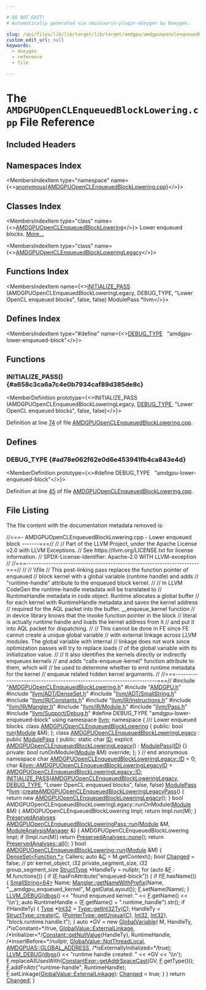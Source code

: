 ```yaml
---

# DO NOT EDIT!
# Automatically generated via docusaurus-plugin-doxygen by Doxygen.

slug: /api/files/lib/lib/target/lib/target/amdgpu/amdgpuopenclenqueuedblocklowering-cpp
custom_edit_url: null
keywords:
  - doxygen
  - reference
  - file

---
```





# The `AMDGPUOpenCLEnqueuedBlockLowering.cpp` File Reference

<DoxygenPage pluginConfig={pluginConfig}>



## Included Headers

<IncludesList>
<IncludesListItem
  filePath="AMDGPUOpenCLEnqueuedBlockLowering.h"
  permalink="/docs/api/files/lib/lib/target/lib/target/amdgpu/amdgpuopenclenqueuedblocklowering-h"
  isLocal="true" />
<IncludesListItem
  filePath="AMDGPU.h"
  permalink="/docs/api/files/lib/lib/target/lib/target/amdgpu/amdgpu-h"
  isLocal="true" />
<IncludesListItem
  filePath="llvm/ADT/DenseSet.h"
  permalink="/docs/api/files/include/include/llvm/include/llvm/adt/denseset-h"
  isLocal="true" />
<IncludesListItem
  filePath="llvm/ADT/SmallString.h"
  permalink="/docs/api/files/include/include/llvm/include/llvm/adt/smallstring-h"
  isLocal="true" />
<IncludesListItem
  filePath="llvm/IR/Constants.h"
  permalink="/docs/api/files/include/include/llvm/include/llvm/ir/constants-h"
  isLocal="true" />
<IncludesListItem
  filePath="llvm/IR/Instructions.h"
  permalink="/docs/api/files/include/include/llvm/include/llvm/ir/instructions-h"
  isLocal="true" />
<IncludesListItem
  filePath="llvm/IR/Mangler.h"
  permalink="/docs/api/files/include/include/llvm/include/llvm/ir/mangler-h"
  isLocal="true" />
<IncludesListItem
  filePath="llvm/IR/Module.h"
  permalink="/docs/api/files/include/include/llvm/include/llvm/ir/module-h"
  isLocal="true" />
<IncludesListItem
  filePath="llvm/Pass.h"
  permalink="/docs/api/files/include/include/llvm/pass-h"
  isLocal="true" />
<IncludesListItem
  filePath="llvm/Support/Debug.h"
  permalink="/docs/api/files/include/include/llvm/include/llvm/support/debug-h"
  isLocal="true" />
</IncludesList>

## Namespaces Index

<MembersIndex>

<MembersIndexItem
  type="namespace"
  name={<><a href="/docs/api/namespaces/anonymous-amdgpuopenclenqueuedblocklowering-cpp-">anonymous&#123;AMDGPUOpenCLEnqueuedBlockLowering.cpp&#125;</a></>}>
</MembersIndexItem>

</MembersIndex>

## Classes Index

<MembersIndex>

<MembersIndexItem
  type="class"
  name={<><a href="/docs/api/classes/anonymous-namespace-amdgpuopenclenqueuedblocklowering-cpp-/amdgpuopenclenqueuedblocklowering">AMDGPUOpenCLEnqueuedBlockLowering</a></>}>
Lower enqueued blocks. <a href="/docs/api/classes/anonymous-namespace-amdgpuopenclenqueuedblocklowering-cpp-/amdgpuopenclenqueuedblocklowering/#details">More...</a>
</MembersIndexItem>

<MembersIndexItem
  type="class"
  name={<><a href="/docs/api/classes/anonymous-namespace-amdgpuopenclenqueuedblocklowering-cpp-/amdgpuopenclenqueuedblockloweringlegacy">AMDGPUOpenCLEnqueuedBlockLoweringLegacy</a></>}>
</MembersIndexItem>

</MembersIndex>

## Functions Index

<MembersIndex>

<MembersIndexItem
  name={<><a href="#a658c3ca6a7c4e0b7934caf89d385de8c">INITIALIZE&#95;PASS</a> (AMDGPUOpenCLEnqueuedBlockLoweringLegacy, DEBUG&#95;TYPE, &quot;Lower OpenCL enqueued blocks&quot;, false, false) ModulePass &#42;llvm</>}>
</MembersIndexItem>

</MembersIndex>

## Defines Index

<MembersIndex>

<MembersIndexItem
  type="#define"
  name={<><a href="#ad78e062f62e0d6e453941fb4ca843e4d">DEBUG&#95;TYPE</a>&nbsp;&nbsp;&nbsp;&quot;amdgpu-lower-enqueued-block&quot;</>}>
</MembersIndexItem>

</MembersIndex>


<SectionDefinition>

## Functions

### INITIALIZE&#95;PASS() {#a658c3ca6a7c4e0b7934caf89d385de8c}

<MemberDefinition
  prototype={<>INITIALIZE&#95;PASS (AMDGPUOpenCLEnqueuedBlockLoweringLegacy, <a href="/docs/api/files/include/include/llvm/include/llvm/adt/genericcycleimpl-h/#ad78e062f62e0d6e453941fb4ca843e4d">DEBUG&#95;TYPE</a>, &quot;Lower OpenCL enqueued blocks&quot;, false, false)</>}>

Definition at line <a href="#l00074">74</a> of file <a href="/docs/api/files/lib/lib/target/lib/target/amdgpu/amdgpuopenclenqueuedblocklowering-cpp">AMDGPUOpenCLEnqueuedBlockLowering.cpp</a>.
</MemberDefinition>

</SectionDefinition>

<SectionDefinition>

## Defines

### DEBUG&#95;TYPE {#ad78e062f62e0d6e453941fb4ca843e4d}

<MemberDefinition
  prototype={<>#define DEBUG&#95;TYPE&nbsp;&nbsp;&nbsp;&quot;amdgpu-lower-enqueued-block&quot;</>}>

Definition at line <a href="#l00045">45</a> of file <a href="/docs/api/files/lib/lib/target/lib/target/amdgpu/amdgpuopenclenqueuedblocklowering-cpp">AMDGPUOpenCLEnqueuedBlockLowering.cpp</a>.
</MemberDefinition>

</SectionDefinition>

## File Listing

The file content with the documentation metadata removed is:

<ProgramListing>

<Link id="l00001" /><CodeLine lineNumber="1"><span class="doxyHighlightComment">//===- AMDGPUOpenCLEnqueuedBlockLowering.cpp - Lower enqueued block -------===//</span></CodeLine>
<Link id="l00002" /><CodeLine lineNumber="2"><span class="doxyHighlightComment">//</span></CodeLine>
<Link id="l00003" /><CodeLine lineNumber="3"><span class="doxyHighlightComment">// Part of the LLVM Project, under the Apache License v2.0 with LLVM Exceptions.</span></CodeLine>
<Link id="l00004" /><CodeLine lineNumber="4"><span class="doxyHighlightComment">// See https://llvm.org/LICENSE.txt for license information.</span></CodeLine>
<Link id="l00005" /><CodeLine lineNumber="5"><span class="doxyHighlightComment">// SPDX-License-Identifier: Apache-2.0 WITH LLVM-exception</span></CodeLine>
<Link id="l00006" /><CodeLine lineNumber="6"><span class="doxyHighlightComment">//</span></CodeLine>
<Link id="l00007" /><CodeLine lineNumber="7"><span class="doxyHighlightComment">//===----------------------------------------------------------------------===//</span></CodeLine>
<Link id="l00008" /><CodeLine lineNumber="8"><span class="doxyHighlightComment">//</span></CodeLine>
<Link id="l00009" /><CodeLine lineNumber="9"><span class="doxyHighlightComment">// \\file</span></CodeLine>
<Link id="l00010" /><CodeLine lineNumber="10"><span class="doxyHighlightComment">// This post-linking pass replaces the function pointer of enqueued</span></CodeLine>
<Link id="l00011" /><CodeLine lineNumber="11"><span class="doxyHighlightComment">// block kernel with a global variable (runtime handle) and adds</span></CodeLine>
<Link id="l00012" /><CodeLine lineNumber="12"><span class="doxyHighlightComment">// &quot;runtime-handle&quot; attribute to the enqueued block kernel.</span></CodeLine>
<Link id="l00013" /><CodeLine lineNumber="13"><span class="doxyHighlightComment">//</span></CodeLine>
<Link id="l00014" /><CodeLine lineNumber="14"><span class="doxyHighlightComment">// In LLVM CodeGen the runtime-handle metadata will be translated to</span></CodeLine>
<Link id="l00015" /><CodeLine lineNumber="15"><span class="doxyHighlightComment">// RuntimeHandle metadata in code object. Runtime allocates a global buffer</span></CodeLine>
<Link id="l00016" /><CodeLine lineNumber="16"><span class="doxyHighlightComment">// for each kernel with RuntimeHandle metadata and saves the kernel address</span></CodeLine>
<Link id="l00017" /><CodeLine lineNumber="17"><span class="doxyHighlightComment">// required for the AQL packet into the buffer. &#95;&#95;enqueue&#95;kernel function</span></CodeLine>
<Link id="l00018" /><CodeLine lineNumber="18"><span class="doxyHighlightComment">// in device library knows that the invoke function pointer in the block</span></CodeLine>
<Link id="l00019" /><CodeLine lineNumber="19"><span class="doxyHighlightComment">// literal is actually runtime handle and loads the kernel address from it</span></CodeLine>
<Link id="l00020" /><CodeLine lineNumber="20"><span class="doxyHighlightComment">// and put it into AQL packet for dispatching.</span></CodeLine>
<Link id="l00021" /><CodeLine lineNumber="21"><span class="doxyHighlightComment">//</span></CodeLine>
<Link id="l00022" /><CodeLine lineNumber="22"><span class="doxyHighlightComment">// This cannot be done in FE since FE cannot create a unique global variable</span></CodeLine>
<Link id="l00023" /><CodeLine lineNumber="23"><span class="doxyHighlightComment">// with external linkage across LLVM modules. The global variable with internal</span></CodeLine>
<Link id="l00024" /><CodeLine lineNumber="24"><span class="doxyHighlightComment">// linkage does not work since optimization passes will try to replace loads</span></CodeLine>
<Link id="l00025" /><CodeLine lineNumber="25"><span class="doxyHighlightComment">// of the global variable with its initialization value.</span></CodeLine>
<Link id="l00026" /><CodeLine lineNumber="26"><span class="doxyHighlightComment">//</span></CodeLine>
<Link id="l00027" /><CodeLine lineNumber="27"><span class="doxyHighlightComment">// It also identifies the kernels directly or indirectly enqueues kernels</span></CodeLine>
<Link id="l00028" /><CodeLine lineNumber="28"><span class="doxyHighlightComment">// and adds &quot;calls-enqueue-kernel&quot; function attribute to them, which will</span></CodeLine>
<Link id="l00029" /><CodeLine lineNumber="29"><span class="doxyHighlightComment">// be used to determine whether to emit runtime metadata for the kernel</span></CodeLine>
<Link id="l00030" /><CodeLine lineNumber="30"><span class="doxyHighlightComment">// enqueue related hidden kernel arguments.</span></CodeLine>
<Link id="l00031" /><CodeLine lineNumber="31"><span class="doxyHighlightComment">//</span></CodeLine>
<Link id="l00032" /><CodeLine lineNumber="32"><span class="doxyHighlightComment">//===----------------------------------------------------------------------===//</span></CodeLine>
<Link id="l00033" /><CodeLine lineNumber="33"></CodeLine>
<Link id="l00034" /><CodeLine lineNumber="34"><span class="doxyHighlightPreprocessor">#include &quot;<a href="/docs/api/files/lib/lib/target/lib/target/amdgpu/amdgpuopenclenqueuedblocklowering-h">AMDGPUOpenCLEnqueuedBlockLowering.h</a>&quot;</span></CodeLine>
<Link id="l00035" /><CodeLine lineNumber="35"><span class="doxyHighlightPreprocessor">#include &quot;<a href="/docs/api/files/lib/lib/target/lib/target/amdgpu/amdgpu-h">AMDGPU.h</a>&quot;</span></CodeLine>
<Link id="l00036" /><CodeLine lineNumber="36"><span class="doxyHighlightPreprocessor">#include &quot;<a href="/docs/api/files/include/include/llvm/include/llvm/adt/denseset-h">llvm/ADT/DenseSet.h</a>&quot;</span></CodeLine>
<Link id="l00037" /><CodeLine lineNumber="37"><span class="doxyHighlightPreprocessor">#include &quot;<a href="/docs/api/files/include/include/llvm/include/llvm/adt/smallstring-h">llvm/ADT/SmallString.h</a>&quot;</span></CodeLine>
<Link id="l00038" /><CodeLine lineNumber="38"><span class="doxyHighlightPreprocessor">#include &quot;<a href="/docs/api/files/include/include/llvm/include/llvm/ir/constants-h">llvm/IR/Constants.h</a>&quot;</span></CodeLine>
<Link id="l00039" /><CodeLine lineNumber="39"><span class="doxyHighlightPreprocessor">#include &quot;<a href="/docs/api/files/include/include/llvm/include/llvm/ir/instructions-h">llvm/IR/Instructions.h</a>&quot;</span></CodeLine>
<Link id="l00040" /><CodeLine lineNumber="40"><span class="doxyHighlightPreprocessor">#include &quot;<a href="/docs/api/files/include/include/llvm/include/llvm/ir/mangler-h">llvm/IR/Mangler.h</a>&quot;</span></CodeLine>
<Link id="l00041" /><CodeLine lineNumber="41"><span class="doxyHighlightPreprocessor">#include &quot;<a href="/docs/api/files/include/include/llvm/include/llvm/ir/module-h">llvm/IR/Module.h</a>&quot;</span></CodeLine>
<Link id="l00042" /><CodeLine lineNumber="42"><span class="doxyHighlightPreprocessor">#include &quot;<a href="/docs/api/files/include/include/llvm/pass-h">llvm/Pass.h</a>&quot;</span></CodeLine>
<Link id="l00043" /><CodeLine lineNumber="43"><span class="doxyHighlightPreprocessor">#include &quot;<a href="/docs/api/files/include/include/llvm/include/llvm/support/debug-h">llvm/Support/Debug.h</a>&quot;</span></CodeLine>
<Link id="l00044" /><CodeLine lineNumber="44"></CodeLine>
<Link id="l00045" /><CodeLine lineNumber="45" lineLink="#ad78e062f62e0d6e453941fb4ca843e4d"><span class="doxyHighlightPreprocessor">#define DEBUG&#95;TYPE &quot;amdgpu-lower-enqueued-block&quot;</span></CodeLine>
<Link id="l00046" /><CodeLine lineNumber="46"></CodeLine>
<Link id="l00047" /><CodeLine lineNumber="47"><span class="doxyHighlightKeyword">using namespace </span><span class="doxyHighlight"><a href="/docs/api/namespaces/llvm">llvm</a>;</span></CodeLine>
<Link id="l00048" /><CodeLine lineNumber="48"></CodeLine>
<Link id="l00049" /><CodeLine lineNumber="49" lineLink="/docs/api/namespaces/anonymous-amdgpuopenclenqueuedblocklowering-cpp-"><span class="doxyHighlightKeyword">namespace </span><span class="doxyHighlight">&#123;</span></CodeLine>
<Link id="l00050" /><CodeLine lineNumber="50"></CodeLine>
<Link id="l00051" /><CodeLine lineNumber="51"><span class="doxyHighlightComment">/// Lower enqueued blocks.</span></CodeLine>
<Link id="l00052" /><CodeLine lineNumber="52" lineLink="/docs/api/classes/anonymous-namespace-amdgpuopenclenqueuedblocklowering-cpp-/amdgpuopenclenqueuedblocklowering"><span class="doxyHighlightKeyword">class </span><span class="doxyHighlight"><a href="/docs/api/classes/anonymous-namespace-amdgpuopenclenqueuedblocklowering-cpp-/amdgpuopenclenqueuedblocklowering">AMDGPUOpenCLEnqueuedBlockLowering</a> &#123;</span></CodeLine>
<Link id="l00053" /><CodeLine lineNumber="53"><span class="doxyHighlightKeyword">public</span><span class="doxyHighlight">:</span></CodeLine>
<Link id="l00054" /><CodeLine lineNumber="54"><span class="doxyHighlight">  </span><span class="doxyHighlightKeywordType">bool</span><span class="doxyHighlight"> <a href="/docs/api/classes/anonymous-namespace-amdgpuopenclenqueuedblocklowering-cpp-/amdgpuopenclenqueuedblocklowering/#ac3eeb5c96b81aa7ad07041b3c20eeb04">run</a>(<a href="/docs/api/classes/llvm/module">Module</a> &amp;M);</span></CodeLine>
<Link id="l00055" /><CodeLine lineNumber="55"><span class="doxyHighlight">&#125;;</span></CodeLine>
<Link id="l00056" /><CodeLine lineNumber="56"></CodeLine>
<Link id="l00057" /><CodeLine lineNumber="57" lineLink="/docs/api/classes/anonymous-namespace-amdgpuopenclenqueuedblocklowering-cpp-/amdgpuopenclenqueuedblockloweringlegacy"><span class="doxyHighlightKeyword">class </span><span class="doxyHighlight"><a href="/docs/api/classes/anonymous-namespace-amdgpuopenclenqueuedblocklowering-cpp-/amdgpuopenclenqueuedblockloweringlegacy/#a0da45517b9b909b6b8b0f204cd81b215">AMDGPUOpenCLEnqueuedBlockLoweringLegacy</a> : </span><span class="doxyHighlightKeyword">public</span><span class="doxyHighlight"> <a href="/docs/api/classes/llvm/modulepass/#a723659a08d210f4f566887bda3f9f976">ModulePass</a> &#123;</span></CodeLine>
<Link id="l00058" /><CodeLine lineNumber="58"><span class="doxyHighlightKeyword">public</span><span class="doxyHighlight">:</span></CodeLine>
<Link id="l00059" /><CodeLine lineNumber="59" lineLink="/docs/api/classes/anonymous-namespace-amdgpuopenclenqueuedblocklowering-cpp-/amdgpuopenclenqueuedblockloweringlegacy/#ab228136eaefeac686c71ca2f5de4e931"><span class="doxyHighlight">  </span><span class="doxyHighlightKeyword">static</span><span class="doxyHighlight"> </span><span class="doxyHighlightKeywordType">char</span><span class="doxyHighlight"> <a href="/docs/api/classes/anonymous-namespace-amdgpuopenclenqueuedblocklowering-cpp-/amdgpuopenclenqueuedblockloweringlegacy/#ab228136eaefeac686c71ca2f5de4e931">ID</a>;</span></CodeLine>
<Link id="l00060" /><CodeLine lineNumber="60"></CodeLine>
<Link id="l00061" /><CodeLine lineNumber="61" lineLink="/docs/api/classes/anonymous-namespace-amdgpuopenclenqueuedblocklowering-cpp-/amdgpuopenclenqueuedblockloweringlegacy/#a0da45517b9b909b6b8b0f204cd81b215"><span class="doxyHighlight">  </span><span class="doxyHighlightKeyword">explicit</span><span class="doxyHighlight"> <a href="/docs/api/classes/anonymous-namespace-amdgpuopenclenqueuedblocklowering-cpp-/amdgpuopenclenqueuedblockloweringlegacy/#a0da45517b9b909b6b8b0f204cd81b215">AMDGPUOpenCLEnqueuedBlockLoweringLegacy</a>() : <a href="/docs/api/classes/llvm/modulepass/#a723659a08d210f4f566887bda3f9f976">ModulePass</a>(<a href="/docs/api/classes/anonymous-namespace-amdgpuopenclenqueuedblocklowering-cpp-/amdgpuopenclenqueuedblockloweringlegacy/#ab228136eaefeac686c71ca2f5de4e931">ID</a>) &#123;&#125;</span></CodeLine>
<Link id="l00062" /><CodeLine lineNumber="62"></CodeLine>
<Link id="l00063" /><CodeLine lineNumber="63"><span class="doxyHighlightKeyword">private</span><span class="doxyHighlight">:</span></CodeLine>
<Link id="l00064" /><CodeLine lineNumber="64"><span class="doxyHighlight">  </span><span class="doxyHighlightKeywordType">bool</span><span class="doxyHighlight"> runOnModule(<a href="/docs/api/classes/llvm/module">Module</a> &amp;M) </span><span class="doxyHighlightKeyword">override</span><span class="doxyHighlight">;</span></CodeLine>
<Link id="l00065" /><CodeLine lineNumber="65"><span class="doxyHighlight">&#125;;</span></CodeLine>
<Link id="l00066" /><CodeLine lineNumber="66"></CodeLine>
<Link id="l00067" /><CodeLine lineNumber="67"><span class="doxyHighlight">&#125; </span><span class="doxyHighlightComment">// end anonymous namespace</span></CodeLine>
<Link id="l00068" /><CodeLine lineNumber="68"></CodeLine>
<Link id="l00069" /><CodeLine lineNumber="69"><span class="doxyHighlightKeywordType">char</span><span class="doxyHighlight"> <a href="/docs/api/classes/anonymous-namespace-amdgpuopenclenqueuedblocklowering-cpp-/amdgpuopenclenqueuedblockloweringlegacy/#ab228136eaefeac686c71ca2f5de4e931">AMDGPUOpenCLEnqueuedBlockLoweringLegacy::ID</a> = 0;</span></CodeLine>
<Link id="l00070" /><CodeLine lineNumber="70"></CodeLine>
<Link id="l00071" /><CodeLine lineNumber="71" lineLink="/docs/api/namespaces/llvm/#acea8ae104854719f824673baa380f3cb"><span class="doxyHighlightKeywordType">char</span><span class="doxyHighlight"> &amp;<a href="/docs/api/namespaces/llvm/#acea8ae104854719f824673baa380f3cb">llvm::AMDGPUOpenCLEnqueuedBlockLoweringLegacyID</a> =</span></CodeLine>
<Link id="l00072" /><CodeLine lineNumber="72"><span class="doxyHighlight">    <a href="/docs/api/classes/anonymous-namespace-amdgpuopenclenqueuedblocklowering-cpp-/amdgpuopenclenqueuedblockloweringlegacy/#ab228136eaefeac686c71ca2f5de4e931">AMDGPUOpenCLEnqueuedBlockLoweringLegacy::ID</a>;</span></CodeLine>
<Link id="l00073" /><CodeLine lineNumber="73"></CodeLine>
<Link id="l00074" /><CodeLine lineNumber="74" lineLink="#a658c3ca6a7c4e0b7934caf89d385de8c"><span class="doxyHighlight"><a href="/docs/api/files/include/include/llvm/passsupport-h/#af807c9595d50b45c0008924c4679c85c">INITIALIZE&#95;PASS</a>(<a href="/docs/api/classes/anonymous-namespace-amdgpuopenclenqueuedblocklowering-cpp-/amdgpuopenclenqueuedblockloweringlegacy/#a0da45517b9b909b6b8b0f204cd81b215">AMDGPUOpenCLEnqueuedBlockLoweringLegacy</a>, <a href="/docs/api/files/include/include/llvm/include/llvm/adt/genericcycleimpl-h/#ad78e062f62e0d6e453941fb4ca843e4d">DEBUG&#95;TYPE</a>,</span></CodeLine>
<Link id="l00075" /><CodeLine lineNumber="75"><span class="doxyHighlight">                </span><span class="doxyHighlightStringLiteral">&quot;Lower OpenCL enqueued blocks&quot;</span><span class="doxyHighlight">, </span><span class="doxyHighlightKeyword">false</span><span class="doxyHighlight">, </span><span class="doxyHighlightKeyword">false</span><span class="doxyHighlight">)</span></CodeLine>
<Link id="l00076" /><CodeLine lineNumber="76"></CodeLine>
<Link id="l00077" /><CodeLine lineNumber="77"><span class="doxyHighlight"><a href="/docs/api/classes/llvm/modulepass">ModulePass</a> &#42;<a href="/docs/api/namespaces/llvm">llvm</a>::<a href="/docs/api/namespaces/llvm/#aa2c93f14894e0aa4d82d1abf0e554e52">createAMDGPUOpenCLEnqueuedBlockLoweringLegacyPass</a>() &#123;</span></CodeLine>
<Link id="l00078" /><CodeLine lineNumber="78"><span class="doxyHighlight">  </span><span class="doxyHighlightKeywordFlow">return</span><span class="doxyHighlight"> </span><span class="doxyHighlightKeyword">new</span><span class="doxyHighlight"> <a href="/docs/api/classes/anonymous-namespace-amdgpuopenclenqueuedblocklowering-cpp-/amdgpuopenclenqueuedblockloweringlegacy/#a0da45517b9b909b6b8b0f204cd81b215">AMDGPUOpenCLEnqueuedBlockLoweringLegacy</a>();</span></CodeLine>
<Link id="l00079" /><CodeLine lineNumber="79"><span class="doxyHighlight">&#125;</span></CodeLine>
<Link id="l00080" /><CodeLine lineNumber="80"></CodeLine>
<Link id="l00081" /><CodeLine lineNumber="81"><span class="doxyHighlightKeywordType">bool</span><span class="doxyHighlight"> AMDGPUOpenCLEnqueuedBlockLoweringLegacy::runOnModule(<a href="/docs/api/classes/llvm/module">Module</a> &amp;M) &#123;</span></CodeLine>
<Link id="l00082" /><CodeLine lineNumber="82"><span class="doxyHighlight">  AMDGPUOpenCLEnqueuedBlockLowering Impl;</span></CodeLine>
<Link id="l00083" /><CodeLine lineNumber="83"><span class="doxyHighlight">  </span><span class="doxyHighlightKeywordFlow">return</span><span class="doxyHighlight"> Impl.run(M);</span></CodeLine>
<Link id="l00084" /><CodeLine lineNumber="84"><span class="doxyHighlight">&#125;</span></CodeLine>
<Link id="l00085" /><CodeLine lineNumber="85"></CodeLine>
<Link id="l00086" /><CodeLine lineNumber="86"><span class="doxyHighlight"><a href="/docs/api/classes/llvm/preservedanalyses">PreservedAnalyses</a></span></CodeLine>
<Link id="l00087" /><CodeLine lineNumber="87" lineLink="/docs/api/classes/llvm/amdgpuopenclenqueuedblockloweringpass/#ae8399e5456f80b9b739058cc30df10f3"><span class="doxyHighlight"><a href="/docs/api/classes/llvm/amdgpuopenclenqueuedblockloweringpass/#ae8399e5456f80b9b739058cc30df10f3">AMDGPUOpenCLEnqueuedBlockLoweringPass::run</a>(<a href="/docs/api/classes/llvm/module">Module</a> &amp;M, <a href="/docs/api/namespaces/llvm/#af9c9208365fd9ce11392b4d79485e259">ModuleAnalysisManager</a> &amp;) &#123;</span></CodeLine>
<Link id="l00088" /><CodeLine lineNumber="88"><span class="doxyHighlight">  AMDGPUOpenCLEnqueuedBlockLowering Impl;</span></CodeLine>
<Link id="l00089" /><CodeLine lineNumber="89"><span class="doxyHighlight">  </span><span class="doxyHighlightKeywordFlow">if</span><span class="doxyHighlight"> (Impl.run(M))</span></CodeLine>
<Link id="l00090" /><CodeLine lineNumber="90"><span class="doxyHighlight">    </span><span class="doxyHighlightKeywordFlow">return</span><span class="doxyHighlight"> <a href="/docs/api/classes/llvm/preservedanalyses/#a03797a73044a81cbc6a3409d6c72ee8f">PreservedAnalyses::none</a>();</span></CodeLine>
<Link id="l00091" /><CodeLine lineNumber="91"><span class="doxyHighlight">  </span><span class="doxyHighlightKeywordFlow">return</span><span class="doxyHighlight"> <a href="/docs/api/classes/llvm/preservedanalyses/#a1258a1ff55557c27684010ebd7283712">PreservedAnalyses::all</a>();</span></CodeLine>
<Link id="l00092" /><CodeLine lineNumber="92"><span class="doxyHighlight">&#125;</span></CodeLine>
<Link id="l00093" /><CodeLine lineNumber="93"></CodeLine>
<Link id="l00094" /><CodeLine lineNumber="94" lineLink="/docs/api/classes/anonymous-namespace-amdgpuopenclenqueuedblocklowering-cpp-/amdgpuopenclenqueuedblocklowering/#ac3eeb5c96b81aa7ad07041b3c20eeb04"><span class="doxyHighlightKeywordType">bool</span><span class="doxyHighlight"> <a href="/docs/api/classes/anonymous-namespace-amdgpuopenclenqueuedblocklowering-cpp-/amdgpuopenclenqueuedblocklowering/#ac3eeb5c96b81aa7ad07041b3c20eeb04">AMDGPUOpenCLEnqueuedBlockLowering::run</a>(<a href="/docs/api/classes/llvm/module">Module</a> &amp;M) &#123;</span></CodeLine>
<Link id="l00095" /><CodeLine lineNumber="95"><span class="doxyHighlight">  <a href="/docs/api/classes/llvm/denseset">DenseSet&lt;Function &#42;&gt;</a> Callers;</span></CodeLine>
<Link id="l00096" /><CodeLine lineNumber="96"><span class="doxyHighlight">  </span><span class="doxyHighlightKeyword">auto</span><span class="doxyHighlight"> &amp;<a href="/docs/api/namespaces/llvm/callingconv/#ac6aa1387c4375260e2468eb5a77fdb4cafd841a49aec1539bc88abc8ff9e170fb">C</a> = M.getContext();</span></CodeLine>
<Link id="l00097" /><CodeLine lineNumber="97"><span class="doxyHighlight">  </span><span class="doxyHighlightKeywordType">bool</span><span class="doxyHighlight"> <a href="/docs/api/groups/arcopt/#gaa57b1a4e6a1c79233913139635169cf1">Changed</a> = </span><span class="doxyHighlightKeyword">false</span><span class="doxyHighlight">;</span></CodeLine>
<Link id="l00098" /><CodeLine lineNumber="98"></CodeLine>
<Link id="l00099" /><CodeLine lineNumber="99"><span class="doxyHighlight">  </span><span class="doxyHighlightComment">// ptr kernel&#95;object, i32 private&#95;segment&#95;size, i32 group&#95;segment&#95;size</span></CodeLine>
<Link id="l00100" /><CodeLine lineNumber="100"><span class="doxyHighlight">  <a href="/docs/api/classes/llvm/structtype">StructType</a> &#42;HandleTy = </span><span class="doxyHighlightKeyword">nullptr</span><span class="doxyHighlight">;</span></CodeLine>
<Link id="l00101" /><CodeLine lineNumber="101"></CodeLine>
<Link id="l00102" /><CodeLine lineNumber="102"><span class="doxyHighlight">  </span><span class="doxyHighlightKeywordFlow">for</span><span class="doxyHighlight"> (</span><span class="doxyHighlightKeyword">auto</span><span class="doxyHighlight"> &amp;<a href="/docs/api/files/lib/lib/support/md5-cpp/#a96d73bbd7af15cb1fc38c3f4a3bd82e9">F</a> : M.functions()) &#123;</span></CodeLine>
<Link id="l00103" /><CodeLine lineNumber="103"><span class="doxyHighlight">    </span><span class="doxyHighlightKeywordFlow">if</span><span class="doxyHighlight"> (<a href="/docs/api/files/lib/lib/support/md5-cpp/#a96d73bbd7af15cb1fc38c3f4a3bd82e9">F</a>.hasFnAttribute(</span><span class="doxyHighlightStringLiteral">&quot;enqueued-block&quot;</span><span class="doxyHighlight">)) &#123;</span></CodeLine>
<Link id="l00104" /><CodeLine lineNumber="104"><span class="doxyHighlight">      </span><span class="doxyHighlightKeywordFlow">if</span><span class="doxyHighlight"> (!<a href="/docs/api/files/lib/lib/support/md5-cpp/#a96d73bbd7af15cb1fc38c3f4a3bd82e9">F</a>.hasName()) &#123;</span></CodeLine>
<Link id="l00105" /><CodeLine lineNumber="105"><span class="doxyHighlight">        <a href="/docs/api/classes/llvm/smallstring">SmallString&lt;64&gt;</a> Name;</span></CodeLine>
<Link id="l00106" /><CodeLine lineNumber="106"><span class="doxyHighlight">        <a href="/docs/api/classes/llvm/mangler/#aa1c9296fd511eb96bb487befbf5e7cea">Mangler::getNameWithPrefix</a>(Name, </span><span class="doxyHighlightStringLiteral">&quot;&#95;&#95;amdgpu&#95;enqueued&#95;kernel&quot;</span><span class="doxyHighlight">,</span></CodeLine>
<Link id="l00107" /><CodeLine lineNumber="107"><span class="doxyHighlight">                                   M.getDataLayout());</span></CodeLine>
<Link id="l00108" /><CodeLine lineNumber="108"><span class="doxyHighlight">        <a href="/docs/api/files/lib/lib/support/md5-cpp/#a96d73bbd7af15cb1fc38c3f4a3bd82e9">F</a>.setName(Name);</span></CodeLine>
<Link id="l00109" /><CodeLine lineNumber="109"><span class="doxyHighlight">      &#125;</span></CodeLine>
<Link id="l00110" /><CodeLine lineNumber="110"><span class="doxyHighlight">      <a href="/docs/api/files/include/include/llvm/include/llvm/support/debug-h/#a196897517069dda1bdb549e24468f7d7">LLVM&#95;DEBUG</a>(<a href="/docs/api/namespaces/llvm/#a7c46c742c31be54870e2038048e6b391">dbgs</a>() &lt;&lt; </span><span class="doxyHighlightStringLiteral">&quot;found enqueued kernel: &quot;</span><span class="doxyHighlight"> &lt;&lt; <a href="/docs/api/files/lib/lib/support/md5-cpp/#a96d73bbd7af15cb1fc38c3f4a3bd82e9">F</a>.getName() &lt;&lt; </span><span class="doxyHighlightCharLiteral">&#39;\\n&#39;</span><span class="doxyHighlight">);</span></CodeLine>
<Link id="l00111" /><CodeLine lineNumber="111"><span class="doxyHighlight">      </span><span class="doxyHighlightKeyword">auto</span><span class="doxyHighlight"> RuntimeHandle = (<a href="/docs/api/files/lib/lib/support/md5-cpp/#a96d73bbd7af15cb1fc38c3f4a3bd82e9">F</a>.getName() + </span><span class="doxyHighlightStringLiteral">&quot;.runtime&#95;handle&quot;</span><span class="doxyHighlight">).str();</span></CodeLine>
<Link id="l00112" /><CodeLine lineNumber="112"><span class="doxyHighlight">      </span><span class="doxyHighlightKeywordFlow">if</span><span class="doxyHighlight"> (!HandleTy) &#123;</span></CodeLine>
<Link id="l00113" /><CodeLine lineNumber="113"><span class="doxyHighlight">        <a href="/docs/api/classes/llvm/type">Type</a> &#42;<a href="/docs/api/files/lib/lib/analysis/targetlibraryinfo-cpp/#aca185e6d0e9f423dbb24440206454872a788a72ddbf1bd572b3fcd7a5e7ec8cff">Int32</a> = <a href="/docs/api/classes/llvm/type/#a30dd396c5b40cd86c1591872e574ccdf">Type::getInt32Ty</a>(<a href="/docs/api/namespaces/llvm/callingconv/#ac6aa1387c4375260e2468eb5a77fdb4cafd841a49aec1539bc88abc8ff9e170fb">C</a>);</span></CodeLine>
<Link id="l00114" /><CodeLine lineNumber="114"><span class="doxyHighlight">        HandleTy =</span></CodeLine>
<Link id="l00115" /><CodeLine lineNumber="115"><span class="doxyHighlight">            <a href="/docs/api/classes/llvm/structtype/#a82648246c07eb8a33f628eea28cb988c">StructType::create</a>(<a href="/docs/api/namespaces/llvm/callingconv/#ac6aa1387c4375260e2468eb5a77fdb4cafd841a49aec1539bc88abc8ff9e170fb">C</a>, &#123;<a href="/docs/api/classes/llvm/pointertype/#af8a1dbdbfd89aa4899b3c0d39495d0dd">PointerType::getUnqual</a>(<a href="/docs/api/namespaces/llvm/callingconv/#ac6aa1387c4375260e2468eb5a77fdb4cafd841a49aec1539bc88abc8ff9e170fb">C</a>), <a href="/docs/api/files/lib/lib/analysis/targetlibraryinfo-cpp/#aca185e6d0e9f423dbb24440206454872a788a72ddbf1bd572b3fcd7a5e7ec8cff">Int32</a>, <a href="/docs/api/files/lib/lib/analysis/targetlibraryinfo-cpp/#aca185e6d0e9f423dbb24440206454872a788a72ddbf1bd572b3fcd7a5e7ec8cff">Int32</a>&#125;,</span></CodeLine>
<Link id="l00116" /><CodeLine lineNumber="116"><span class="doxyHighlight">                               </span><span class="doxyHighlightStringLiteral">&quot;block.runtime.handle.t&quot;</span><span class="doxyHighlight">);</span></CodeLine>
<Link id="l00117" /><CodeLine lineNumber="117"><span class="doxyHighlight">      &#125;</span></CodeLine>
<Link id="l00118" /><CodeLine lineNumber="118"></CodeLine>
<Link id="l00119" /><CodeLine lineNumber="119"><span class="doxyHighlight">      </span><span class="doxyHighlightKeyword">auto</span><span class="doxyHighlight"> &#42;GV = </span><span class="doxyHighlightKeyword">new</span><span class="doxyHighlight"> <a href="/docs/api/classes/llvm/globalvariable">GlobalVariable</a>(</span></CodeLine>
<Link id="l00120" /><CodeLine lineNumber="120"><span class="doxyHighlight">          M, HandleTy,</span></CodeLine>
<Link id="l00121" /><CodeLine lineNumber="121"><span class="doxyHighlight">          </span><span class="doxyHighlightComment">/&#42;isConstant=&#42;/</span><span class="doxyHighlightKeyword">true</span><span class="doxyHighlight">, <a href="/docs/api/classes/llvm/globalvalue/#aedfa75f0c85c4aa85b257f066fbea57ca6c93794d7b99cd433e96c53eadb15a6e">GlobalValue::ExternalLinkage</a>,</span></CodeLine>
<Link id="l00122" /><CodeLine lineNumber="122"><span class="doxyHighlight">          </span><span class="doxyHighlightComment">/&#42;Initializer=&#42;/</span><span class="doxyHighlight"><a href="/docs/api/classes/llvm/constant/#aa6574d526b3e38a28f688a7bb4325c2c">Constant::getNullValue</a>(HandleTy), RuntimeHandle,</span></CodeLine>
<Link id="l00123" /><CodeLine lineNumber="123"><span class="doxyHighlight">          </span><span class="doxyHighlightComment">/&#42;InsertBefore=&#42;/</span><span class="doxyHighlightKeyword">nullptr</span><span class="doxyHighlight">, <a href="/docs/api/classes/llvm/globalvalue/#a05c6b3b9372b56d130e005db4837da62a7483b56cbb22b39c485b4648ea3374b0">GlobalValue::NotThreadLocal</a>,</span></CodeLine>
<Link id="l00124" /><CodeLine lineNumber="124"><span class="doxyHighlight">          <a href="/docs/api/namespaces/llvm/amdgpuas/#a899ad5bfccfc22965a6714929a3dfae1abf4559ef958a13c33f6ec7ed13fd44e5">AMDGPUAS::GLOBAL&#95;ADDRESS</a>,</span></CodeLine>
<Link id="l00125" /><CodeLine lineNumber="125"><span class="doxyHighlight">          </span><span class="doxyHighlightComment">/&#42;isExternallyInitialized=&#42;/</span><span class="doxyHighlightKeyword">true</span><span class="doxyHighlight">);</span></CodeLine>
<Link id="l00126" /><CodeLine lineNumber="126"><span class="doxyHighlight">      <a href="/docs/api/files/include/include/llvm/include/llvm/support/debug-h/#a196897517069dda1bdb549e24468f7d7">LLVM&#95;DEBUG</a>(<a href="/docs/api/namespaces/llvm/#a7c46c742c31be54870e2038048e6b391">dbgs</a>() &lt;&lt; </span><span class="doxyHighlightStringLiteral">&quot;runtime handle created: &quot;</span><span class="doxyHighlight"> &lt;&lt; &#42;GV &lt;&lt; </span><span class="doxyHighlightCharLiteral">&#39;\\n&#39;</span><span class="doxyHighlight">);</span></CodeLine>
<Link id="l00127" /><CodeLine lineNumber="127"></CodeLine>
<Link id="l00128" /><CodeLine lineNumber="128"><span class="doxyHighlight">      <a href="/docs/api/files/lib/lib/support/md5-cpp/#a96d73bbd7af15cb1fc38c3f4a3bd82e9">F</a>.replaceAllUsesWith(<a href="/docs/api/classes/llvm/constantexpr/#acac8bfd6018661b40690c621bece1540">ConstantExpr::getAddrSpaceCast</a>(GV, <a href="/docs/api/files/lib/lib/support/md5-cpp/#a96d73bbd7af15cb1fc38c3f4a3bd82e9">F</a>.getType()));</span></CodeLine>
<Link id="l00129" /><CodeLine lineNumber="129"><span class="doxyHighlight">      <a href="/docs/api/files/lib/lib/support/md5-cpp/#a96d73bbd7af15cb1fc38c3f4a3bd82e9">F</a>.addFnAttr(</span><span class="doxyHighlightStringLiteral">&quot;runtime-handle&quot;</span><span class="doxyHighlight">, RuntimeHandle);</span></CodeLine>
<Link id="l00130" /><CodeLine lineNumber="130"><span class="doxyHighlight">      <a href="/docs/api/files/lib/lib/support/md5-cpp/#a96d73bbd7af15cb1fc38c3f4a3bd82e9">F</a>.setLinkage(<a href="/docs/api/classes/llvm/globalvalue/#aedfa75f0c85c4aa85b257f066fbea57ca6c93794d7b99cd433e96c53eadb15a6e">GlobalValue::ExternalLinkage</a>);</span></CodeLine>
<Link id="l00131" /><CodeLine lineNumber="131"><span class="doxyHighlight">      <a href="/docs/api/groups/arcopt/#gaa57b1a4e6a1c79233913139635169cf1">Changed</a> = </span><span class="doxyHighlightKeyword">true</span><span class="doxyHighlight">;</span></CodeLine>
<Link id="l00132" /><CodeLine lineNumber="132"><span class="doxyHighlight">    &#125;</span></CodeLine>
<Link id="l00133" /><CodeLine lineNumber="133"><span class="doxyHighlight">  &#125;</span></CodeLine>
<Link id="l00134" /><CodeLine lineNumber="134"></CodeLine>
<Link id="l00135" /><CodeLine lineNumber="135"><span class="doxyHighlight">  </span><span class="doxyHighlightKeywordFlow">return</span><span class="doxyHighlight"> <a href="/docs/api/groups/arcopt/#gaa57b1a4e6a1c79233913139635169cf1">Changed</a>;</span></CodeLine>
<Link id="l00136" /><CodeLine lineNumber="136"><span class="doxyHighlight">&#125;</span></CodeLine>

</ProgramListing>


</DoxygenPage>
